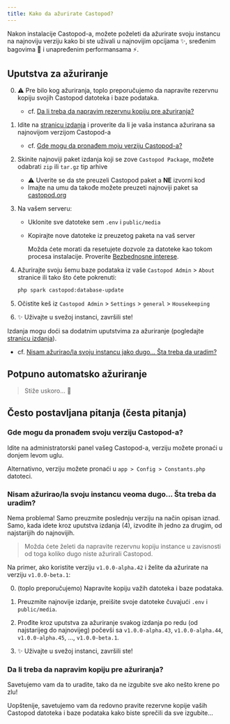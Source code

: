 ```yaml
---
title: Kako da ažurirate Castopod?
---
```



Nakon instalacije Castopod-a, možete poželeti da ažurirate svoju instancu na
najnoviju verziju kako bi ste uživali u najnovijim opcijama ✨, sređenim
bagovima 🐛 i unapređenim performansama ⚡.

## Uputstva za ažuriranje

0. ⚠️ Pre bilo kog ažuriranja, toplo preporučujemo da napravite rezervnu kopiju
   svojih Castopod datoteka i baze podataka.

   - cf.
     [Da li treba da napravim rezervnu kopiju pre ažuriranja?](#should-i-make-a-backup-before-updating)

1. Idite na
   [stranicu izdanja](https://code.castopod.org/adaures/castopod/-/releases) i
   proverite da li je vaša instanca ažurirana sa najnovijom verzijom Castopod-a

   - cf.
     [Gde mogu da pronađem moju verziju Castopod-a?](#where-can-i-find-my-castopod-version)

2. Skinite najnoviji paket izdanja koji se zove `Castopod Package`, možete
   odabrati `zip` ili `tar.gz` tip arhive

   - ⚠️ Uverite se da ste preuzeli Castopod paket a **NE** izvorni kod
   - Imajte na umu da takođe možete preuzeti najnoviji paket sa
     [castopod.org](https://castopod.org/)

3. Na vašem serveru:

   - Uklonite sve datoteke sem `.env` i `public/media`
   - Kopirajte nove datoteke iz preuzetog paketa na vaš server

     <Aside>

     Možda ćete morati da resetujete dozvole za datoteke kao tokom procesa
     instalacije. Proverite [Bezbednosne interese](./security.md).

     </Aside>

4. Ažurirajte svoju šemu baze podataka iz vaše `Castopod Admin` > `About`
   stranice ili tako što ćete pokrenuti:

   ```bash
   php spark castopod:database-update
   ```

5. Očistite keš iz `Castopod Admin` > `Settings` > `general` > `Housekeeping`
6. ✨ Uživajte u svežoj instanci, završili ste!

<Aside>

Izdanja mogu doći sa dodatnim uputstvima za ažuriranje (pogledajte
[stranicu izdanja](https://code.castopod.org/adaures/castopod/-/releases)).

- cf.
  [Nisam ažurirao/la svoju instancu jako dugo… Šta treba da uradim?](#i-havent-updated-my-instance-in-a-long-time-what-should-i-do)

</Aside>

## Potpuno automatsko ažuriranje

> Stiže uskoro... 👀

## Često postavljana pitanja (česta pitanja)

### Gde mogu da pronađem svoju verziju Castopod-a?

Idite na administratorski panel vašeg Castopod-a, verziju možete pronaći u
donjem levom uglu.

Alternativno, verziju možete pronaći u `app > Config > Constants.php` datoteci.

### Nisam ažurirao/la svoju instancu veoma dugo… Šta treba da uradim?

Nema problema! Samo preuzmite poslednju verziju na način opisan iznad. Samo,
kada idete kroz uputstva izdanja (4), izvodite ih jedno za drugim, od
najstarijih do najnovijih.

> Možda ćete želeti da napravite rezervnu kopiju instance u zavisnosti od toga
> koliko dugo niste ažurirali Castopod.

Na primer, ako koristite verziju `v1.0.0-alpha.42` i želite da ažurirate na
verziju `v1.0.0-beta.1`:

0. (toplo preporučujemo) Napravite kopiju važih datoteka i baze podataka.

1. Preuzmite najnovije izdanje, preišite svoje datoteke čuvajući `.env` i
   `public/media`.

2. Prođite kroz uputstva za ažuriranje svakog izdanja po redu (od najstarijeg do
   najnovijeg) počevši sa `v1.0.0-alpha.43`, `v1.0.0-alpha.44`,
   `v1.0.0-alpha.45`, …, `v1.0.0-beta.1`.

3. ✨ Uživajte u svežoj instanci, završili ste!

### Da li treba da napravim kopiju pre ažuriranja?

Savetujemo vam da to uradite, tako da ne izgubite sve ako nešto krene po zlu!

Uopštenije, savetujemo vam da redovno pravite rezervne kopije vaših Castopod
datoteka i baze podataka kako biste sprečili da sve izgubite…
